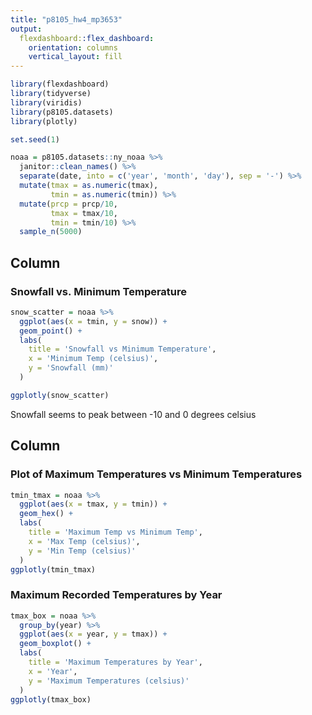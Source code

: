 ```yaml
---
title: "p8105_hw4_mp3653"
output: 
  flexdashboard::flex_dashboard:
    orientation: columns
    vertical_layout: fill
---
```


```r
library(flexdashboard)
library(tidyverse)
library(viridis)
library(p8105.datasets)
library(plotly)

set.seed(1)

noaa = p8105.datasets::ny_noaa %>% 
  janitor::clean_names() %>% 
  separate(date, into = c('year', 'month', 'day'), sep = '-') %>% 
  mutate(tmax = as.numeric(tmax),
         tmin = as.numeric(tmin)) %>% 
  mutate(prcp = prcp/10, 
         tmax = tmax/10, 
         tmin = tmin/10) %>% 
  sample_n(5000) 
```

Column {data-width=650}
-----------------------------------------------------------------------

### Snowfall vs. Minimum Temperature

```r
snow_scatter = noaa %>% 
  ggplot(aes(x = tmin, y = snow)) +
  geom_point() +
  labs(
    title = 'Snowfall vs Minimum Temperature',
    x = 'Minimum Temp (celsius)',
    y = 'Snowfall (mm)'
  )

ggplotly(snow_scatter)
```

Snowfall seems to peak between -10 and 0 degrees celsius


Column {data-width=350}
-----------------------------------------------------------------------

### Plot of Maximum Temperatures vs Minimum Temperatures

```r
tmin_tmax = noaa %>% 
  ggplot(aes(x = tmax, y = tmin)) +
  geom_hex() +
  labs(
    title = 'Maximum Temp vs Minimum Temp',
    x = 'Max Temp (celsius)',
    y = 'Min Temp (celsius)'
  ) 
ggplotly(tmin_tmax)
```

### Maximum Recorded Temperatures by Year

```r
tmax_box = noaa %>% 
  group_by(year) %>% 
  ggplot(aes(x = year, y = tmax)) +
  geom_boxplot() +
  labs(
    title = 'Maximum Temperatures by Year',
    x = 'Year',
    y = 'Maximum Temperatures (celsius)'
  )
ggplotly(tmax_box)
```

